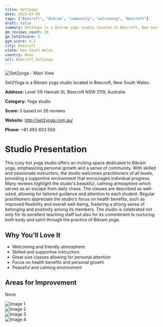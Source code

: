 ```yaml
---
title: Set2yoga
date: 2025-03-08
tags: ["Beecroft", "Bikram", "community", "welcoming", "Beecroft"]  
draft: false
summary: Set2Yoga is a Bikram yoga studio located in Beecroft, New South Wales.
gm_reviews_count: 26
gm_totalScore: 5
gym_score: 4.2
city: Beecroft
state: New South Wales
country: None
url: Beecroft_Set2yoga
---
```


<div className="aspect-[16/9] relative my-8">
  <img 
    src="https://lh5.googleusercontent.com/p/AF1QipN_H3392a4ia--FZQgMaRtK3VGnT5IgebdNclIP=w1920-h1080-k-no"
    alt="Set2yoga - Main View"
    className="object-cover absolute inset-0 w-full h-full rounded-lg"
  />
</div>

Set2Yoga is a Bikram yoga studio located in Beecroft, New South Wales.

**Address:** Level 1/6 Hannah St, Beecroft NSW 2119, Australia

**Category:** Yoga studio

**Score:** 5 based on 26 reviews

**Website:** http://set2yoga.com.au/

**Phone:** +61 493 603 556

# Studio Presentation

This cozy hot yoga studio offers an inviting space dedicated to Bikram yoga, emphasizing personal growth and a sense of community. With skilled and passionate instructors, the studio welcomes practitioners of all levels, providing a supportive environment that encourages individual progress. Many reviews highlight the studio's beautiful, calming atmosphere which serves as an escape from daily chaos. The classes are described as well-sized, allowing for tailored guidance and attention to each student. Regular practitioners appreciate the studio's focus on health benefits, such as improved flexibility and overall well-being, fostering a strong sense of belonging and positivity among its members.
The studio is celebrated not only for its excellent teaching staff but also for its commitment to nurturing both body and spirit through the practice of Bikram yoga.

## Why You'll Love It

- Welcoming and friendly atmosphere
- Skilled and supportive instructors
- Great size classes allowing for personal attention
- Focus on health benefits and personal growth
- Peaceful and calming environment

## Areas for Improvement

None

<div className="grid grid-cols-1 xl:grid-cols-2 gap-4 my-8">
<div className="aspect-[4/3] relative"><img src="https://lh3.googleusercontent.com/p/AF1QipOAOpL3dsF0gFwFz3gTIvfjy2z_zXCIg2JAwLLW=w1920-h1080-k-no" alt="Image 1" className="object-cover absolute inset-0 w-full h-full rounded-lg" /></div>
<div className="aspect-[4/3] relative"><img src="https://lh5.googleusercontent.com/p/AF1QipNwyAUUXImGXYhqcCGLqOwwlTdkLw2JBRszqtBZ=w1920-h1080-k-no" alt="Image 2" className="object-cover absolute inset-0 w-full h-full rounded-lg" /></div>
<div className="aspect-[4/3] relative"><img src="https://lh5.googleusercontent.com/p/AF1QipMD8xniQqu4jyRdlCQ544IkTUgKBDe3kNqcErnt=w1920-h1080-k-no" alt="Image 3" className="object-cover absolute inset-0 w-full h-full rounded-lg" /></div>
<div className="aspect-[4/3] relative"><img src="https://lh5.googleusercontent.com/p/AF1QipOYfW1a4FUyZjOT4JQiBF81gCNkCbvM0Ca1m3Ye=w1920-h1080-k-no" alt="Image 4" className="object-cover absolute inset-0 w-full h-full rounded-lg" /></div>
</div>